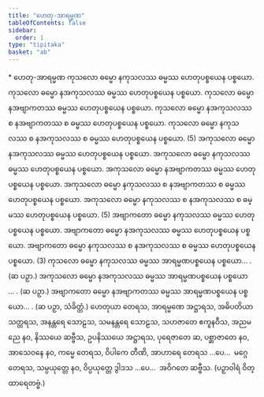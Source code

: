 ```yaml
---
title: "ဟေတု-အာရမ္မဏ"
tableOfContents: false
sidebar:
  order: 1
type: "tipitaka"
basket: "ab"
---
```



<DynamicBreadcrumb />

<Paragraph type="center">
* ဟေတု-အာရမ္မဏ
</Paragraph>

<Division number="8">

<Paragraph number="17">
ကုသလော ဓမ္မော နကုသလဿ ဓမ္မဿ ဟေတုပစ္စယေန ပစ္စယော. ကုသလော ဓမ္မော နအကုသလဿ ဓမ္မဿ ဟေတုပစ္စယေန ပစ္စယော. ကုသလော ဓမ္မော နအဗျာကတဿ ဓမ္မဿ ဟေတုပစ္စယေန ပစ္စယော. ကုသလော ဓမ္မော နအကုသလဿ စ နအဗျာကတဿ စ ဓမ္မဿ ဟေတုပစ္စယေန ပစ္စယော. ကုသလော ဓမ္မော နကုသလဿ စ နအကုသလဿ စ ဓမ္မဿ ဟေတုပစ္စယေန ပစ္စယော. (5)
</Paragraph>

</Division>
<Division number="9">

<Paragraph number="18">
အကုသလော ဓမ္မော နအကုသလဿ ဓမ္မဿ ဟေတုပစ္စယေန ပစ္စယော. အကုသလော ဓမ္မော နကုသလဿ ဓမ္မဿ ဟေတုပစ္စယေန ပစ္စယော. အကုသလော ဓမ္မော နအဗျာကတဿ ဓမ္မဿ ဟေတုပစ္စယေန ပစ္စယော. အကုသလော ဓမ္မော နကုသလဿ စ နအဗျာကတဿ စ ဓမ္မဿ ဟေတုပစ္စယေန ပစ္စယော. အကုသလော ဓမ္မော နကုသလဿ စ နအကုသလဿ စ ဓမ္မဿ ဟေတုပစ္စယေန ပစ္စယော. (5)
</Paragraph>

<Paragraph number="19">
အဗျာကတော ဓမ္မော နကုသလဿ ဓမ္မဿ ဟေတုပစ္စယေန ပစ္စယော. အဗျာကတော ဓမ္မော နအကုသလဿ ဓမ္မဿ ဟေတုပစ္စယေန ပစ္စယော. အဗျာကတော ဓမ္မော နကုသလဿ စ နအကုသလဿ စ ဓမ္မဿ ဟေတုပစ္စယေန ပစ္စယော. (3)
</Paragraph>

</Division>
<Division number="10">

<Paragraph number="20">
ကုသလော ဓမ္မော နကုသလဿ ဓမ္မဿ အာရမ္မဏပစ္စယေန ပစ္စယော… . (ဆ ပဉှာ.)
</Paragraph>

<Paragraph number="21">
အကုသလော ဓမ္မော နအကုသလဿ ဓမ္မဿ အာရမ္မဏပစ္စယေန ပစ္စယော … . (ဆ ပဉှာ.)
</Paragraph>

<Paragraph number="22">
အဗျာကတော ဓမ္မော နအဗျာကတဿ ဓမ္မဿ အာရမ္မဏပစ္စယေန ပစ္စယော… . (ဆ ပဉှာ, သံခိတ္တံ.)
</Paragraph>

</Division>
<Division number="11">

<Paragraph number="23">
ဟေတုယာ တေရသ, အာရမ္မဏေ အဋ္ဌာရသ, အဓိပတိယာ သတ္တရသ, အနန္တရေ သောဠသ, သမနန္တရေ သောဠသ, သဟဇာတေ ဧကူနဝီသ, အညမညေ နဝ, နိဿယေ ဆဗ္ဗီသ, ဥပနိဿယေ အဋ္ဌာရသ, ပုရေဇာတေ ဆ, ပစ္ဆာဇာတေ နဝ, အာသေဝနေ နဝ, ကမ္မေ တေရသ, ဝိပါကေ တီဏိ, အာဟာရေ တေရသ …ပေ…  မဂ္ဂေ တေရသ, သမ္ပယုတ္တေ နဝ, ဝိပ္ပယုတ္တေ ဒွါဒသ …ပေ…  အဝိဂတေ ဆဗ္ဗီသ. (ပဉှာဝါရံ ဝိတ္ထာရေတဗ္ဗံ.)
</Paragraph>
</Division>